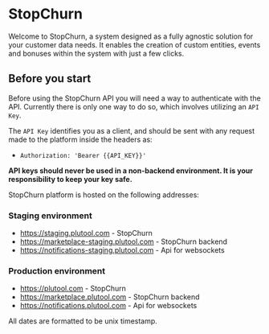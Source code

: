 # StopChurn

Welcome to StopChurn, a system designed as a fully agnostic solution for your customer data needs.
It enables the creation of custom entities, events and bonuses within the system with just a few clicks.

## Before you start

Before using the StopChurn API you will need a way to authenticate with the API. Currently there is only one way to do so, which involves utilizing an `API Key`.

The `API Key` identifies you as a client, and should be sent with any request made to the platform inside the headers as:

- `Authorization: 'Bearer {{API_KEY}}'`

**API keys should never be used in a non-backend environment. It is your responsibility to keep your key safe.**

StopChurn platform is hosted on the following addresses:
### Staging environment
- https://staging.plutool.com - StopChurn
- https://marketplace-staging.plutool.com - StopChurn backend
- https://notifications-staging.plutool.com - Api for websockets
### Production environment
- https://plutool.com - StopChurn
- https://marketplace.plutool.com - StopChurn backend
- https://notifications.plutool.com - Api for websockets

All dates are formatted to be unix timestamp.
